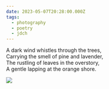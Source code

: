 ```yaml
---
date: 2023-05-07T20:28:00.000Z
tags:
  - photography
  - poetry
  - jdch
---
```

A dark wind whistles through the trees,<br/>
Carrying the smell of pine and lavender,<br/>
The rustling of leaves in the overstory,<br/>
A gentle lapping at the orange shore.<br/>

![](../../assets/photos/20230507-IMG_5854.jpg)
